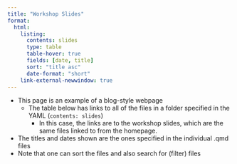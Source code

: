 ```yaml
---
title: "Workshop Slides"
format: 
  html:
    listing: 
      contents: slides
      type: table
      table-hover: true
      fields: [date, title]
      sort: "title asc"
      date-format: "short"
    link-external-newwindow: true
---
```


* This page is an example of a blog-style webpage
  * The table below has links to all of the files in a folder specified in the YAML (`contents: slides`)
      * In this case, the links are to the workshop slides, which are the same files linked to from the homepage.  
* The titles and dates shown are the ones specified in the individual .qmd files
* Note that one can sort the files and also search for (filter) files
